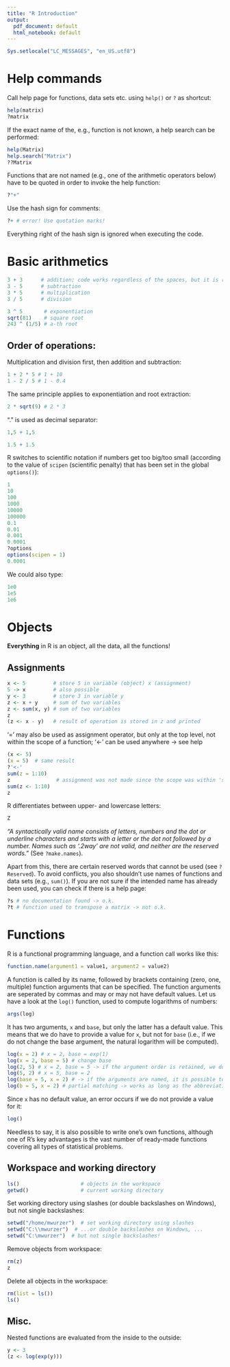 ---
title: "R Introduction"
output:
  pdf_document: default
  html_notebook: default
---

```{r setup, include = FALSE}
Sys.setlocale("LC_MESSAGES", "en_US.utf8")
```

# Help commands

Call help page for functions, data sets etc. using `help()` or `?` as shortcut:

```{r}
help(matrix)
?matrix
```

If the exact name of the, e.g., function is not known, a help search can be performed:

```{r}
help(Matrix)
help.search("Matrix")
??Matrix
```

Functions that are not named (e.g., one of the arithmetic operators below) have to be quoted in order to invoke the help function:

```{r}
?"+"
```

Use the hash sign for comments:

```{r, error = TRUE}
?+ # error! Use quotation marks!
```

Everything right of the hash sign is ignored when executing the code.

# Basic arithmetics

```{r}
3 + 3      # addition; code works regardless of the spaces, but it is recommended to use them
3 - 5      # subtraction
3 * 5      # multiplication
3 / 5      # division

3 ^ 5       # exponentiation
sqrt(81)    # square root
243 ^ (1/5) # a-th root
```

## Order of operations:

Multiplication and division first, then addition and subtraction:

```{r}
1 + 2 * 5 # 1 + 10
1 - 2 / 5 # 1 - 0.4
```

The same principle applies to exponentiation and root extraction:

```{r}
2 * sqrt(9) # 2 * 3
```

"." is used as decimal separator:

```{r, error = TRUE}
1,5 + 1,5
```

```{r}
1.5 + 1.5
```

R switches to scientific notation if numbers get too big/too small (according to the value of `scipen` (scientific penalty) that has been set in the global `options()`):

```{r}
1
10
100
1000
10000
100000
0.1
0.01
0.001
0.0001
?options
options(scipen = 1)
0.0001
```

We could also type:

```{r}
1e0
1e5
1e6
```

# Objects

**Everything** in R is an object, all the data, all the functions!

## Assignments

```{r}
x <- 5         # store 5 in variable (object) x (assignment)
5 -> x         # also possible
y <- 3         # store 3 in variable y
z <- x + y     # sum of two variables
z <- sum(x, y) # sum of two variables
z
(z <- x - y)   # result of operation is stored in z and printed
```

'=' may also be used as assignment operator, but only at the top level, not within the scope of a function; '<-' can be used anywhere -> see help

```{r}
(x <- 5)
(x = 5)  # same result           
?'<-'           
sum(z = 1:10)                                  
z               # assignment was not made since the scope was within 'sum'
sum(z <- 1:10)                                 
z 
```

R differentiates between upper- and lowercase letters:

```{r, error = TRUE}
Z
```

_"A syntactically valid name consists of letters, numbers and the dot or underline characters and starts with a letter or the dot not followed by a number. Names such as '.2way' are not valid, and neither are the reserved words."_ (See `?make.names`).  

Apart from this, there are certain reserved words that cannot be used (see `?Reserved`). To avoid conflicts, you also shouldn't use names of functions and data sets (e.g., `sum()`). If you are not sure if the intended name has already been used, you can check if there is a help page:

```{r}
?s # no documentation found -> o.k.
?t # function used to transpose a matrix -> not o.k.
```

# Functions

R is a functional programming language, and a function call works like this: 

```{r, eval = FALSE}
function.name(argument1 = value1, argument2 = value2)
```


A function is called by its name, followed by brackets containing (zero, one, multiple) function arguments that can be specified. The function arguments are seperated by commas and may or may not have default values. Let us have a look at the `log()` function, used to compute logarithms of numbers:

```{r}
args(log)
```

It has two arguments, `x` and `base`, but only the latter has a default value. This means that we do have to provide a value for `x`, but not for `base` (i.e., if we do not change the base argument, the natural logarithm will be computed).

```{r}
log(x = 2) # x = 2, base = exp(1)
log(x = 2, base = 5) # change base
log(2, 5) # x = 2, base = 5 -> if the argument order is retained, we do not have to name the arguments
log(5, 2) # x = 5, base = 2
log(base = 5, x = 2) # -> if the arguments are named, it is possible to change their order
log(b = 5, x = 2) # partial matching -> works as long as the abbreviation of a name is unequivocal
```

Since `x` has no default value, an error occurs if we do not provide a value for it:

```{r, error = TRUE}
log()
```


Needless to say, it is also possible to write one's own functions, although one of R's key advantages is the vast number of ready-made functions covering all types of statistical problems.

## Workspace and working directory

```{r, eval = FALSE}
ls()                    # objects in the workspace
getwd()                 # current working directory
```

Set working directory using slashes (or double backslashes on Windows), but not single backslashes:

```{r, eval = FALSE}
setwd("/home/mwurzer")  # set working directory using slashes
setwd("C:\\mwurzer")  # ...or double backslashes on Windows, ...
setwd("C:\mwurzer")  # but not single backslashes!
```

Remove objects from workspace:

```{r, error = TRUE}
rm(z)
z
```

Delete all objects in the workspace:

```{r}
rm(list = ls())
ls()
```

## Misc.

Nested functions are evaluated from the inside to the outside:

```{r}
y <- 3
(z <- log(exp(y)))                               
```
